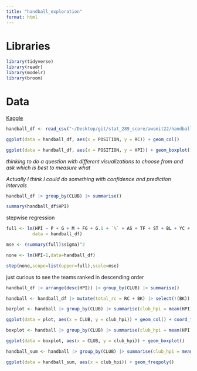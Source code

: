 ```yaml
---
title: "handball_exploration"
format: html
---
```

# Libraries

```r
library(tidyverse)
library(readr)
library(modelr)
library(broom)
```

# Data

[Kaggle](https://www.kaggle.com/datasets/nemanjagojkovic/handball-bundesliga-stats-202223)

```r
handball_df <- read_csv("~/Desktop/git/stat_289_score/awsmit22/handball_module/data_repo_submission/handball_stats.csv")
```

```r
ggplot(data = handball_df, aes(x = POSITION, y = RC)) + geom_col()
```

```r
ggplot(data = handball_df, aes(x = POSITION, y = HPI)) + geom_boxplot()
```

*thinking to do a question with different visualizations to choose from and ask which is best to measure what*

*Actually I think I could do something with confidence and prediction intervals*
```r
handball_df |> group_by(CLUB) |> summarise()
```

```r
summary(handball_df$HPI)
```

stepwise regression

```r
full <- lm(HPI ~ P + G + M + FG + G.1 + `%` + AS + TF + ST + BL + YC + `2MIN` + RC + BK + HPI,
          data = handball_df)

mse <- (summary(full)$sigma)^2

none <- lm(HPI~1,data=handball_df)

step(none,scope=list(upper=full),scale=mse)
```

just curious to see the teams ranked in descending order

```r
handball_df |> arrange(desc(HPI)) |> group_by(CLUB) |> summarise()
```

```r
handball <- handball_df |> mutate(total_rc = RC + BK) |> select(!(BK))
```

```r
barplot <- handball |> group_by(CLUB) |> summarise(club_hpi = mean(HPI)) |> mutate(CLUB = fct_reorder(CLUB, club_hpi))

ggplot(data = plot, aes(x = CLUB, y = club_hpi)) + geom_col() + coord_flip()
```

```r
boxplot <- handball |> group_by(CLUB) |> summarise(club_hpi = mean(HPI)) |> arrange(desc(club_hpi)) |> slice(1:5)

ggplot(data = boxplot, aes(x = CLUB, y = club_hpi)) + geom_boxplot() 
```

```r
handball_sum <- handball |> group_by(CLUB) |> summarise(club_hpi = mean(HPI)) 

ggplot(data = handball_sum, aes(x = club_hpi)) + geom_freqpoly()
```

